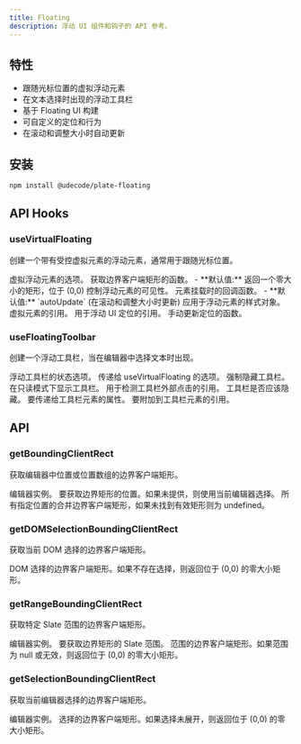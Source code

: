 ```yaml
---
title: Floating
description: 浮动 UI 组件和钩子的 API 参考。
---
```


<PackageInfo>

## 特性

- 跟随光标位置的虚拟浮动元素
- 在文本选择时出现的浮动工具栏
- 基于 Floating UI 构建
- 可自定义的定位和行为
- 在滚动和调整大小时自动更新

</PackageInfo>

## 安装

```bash
npm install @udecode/plate-floating
```

## API Hooks

### useVirtualFloating

创建一个带有受控虚拟元素的浮动元素，通常用于跟随光标位置。

<APIParameters>
  <APIItem name="options" type="UseVirtualFloatingOptions">
    虚拟浮动元素的选项。
    <APISubList>
      <APISubListItem parent="options" name="getBoundingClientRect" type="() => ClientRectObject" optional>
        获取边界客户端矩形的函数。
        - **默认值:** 返回一个零大小的矩形，位于 (0,0)
      </APISubListItem>
      <APISubListItem parent="options" name="open" type="boolean" optional>
        控制浮动元素的可见性。
      </APISubListItem>
      <APISubListItem parent="options" name="whileElementsMounted" type="function" optional>
        元素挂载时的回调函数。
        - **默认值:** `autoUpdate` (在滚动和调整大小时更新)
      </APISubListItem>
    </APISubList>
  </APIItem>
</APIParameters>

<APIReturns>
  <APIItem name="style" type="React.CSSProperties">
    应用于浮动元素的样式对象。
  </APIItem>
  <APIItem name="virtualElementRef" type="React.MutableRefObject">
    虚拟元素的引用。
  </APIItem>
  <APIItem name="refs" type="object">
    用于浮动 UI 定位的引用。
  </APIItem>
  <APIItem name="update" type="() => void">
    手动更新定位的函数。
  </APIItem>
</APIReturns>

### useFloatingToolbar

创建一个浮动工具栏，当在编辑器中选择文本时出现。

<APIParameters>
  <APIItem name="state" type="FloatingToolbarState">
    浮动工具栏的状态选项。
    <APISubList>
      <APISubListItem parent="state" name="floatingOptions" type="UseVirtualFloatingOptions" optional>
        传递给 useVirtualFloating 的选项。
      </APISubListItem>
      <APISubListItem parent="state" name="hideToolbar" type="boolean" optional>
        强制隐藏工具栏。
      </APISubListItem>
      <APISubListItem parent="state" name="showWhenReadOnly" type="boolean" optional>
        在只读模式下显示工具栏。
      </APISubListItem>
    </APISubList>
  </APIItem>
</APIParameters>

<APIReturns>
  <APIItem name="clickOutsideRef" type="React.RefObject">
    用于检测工具栏外部点击的引用。
  </APIItem>
  <APIItem name="hidden" type="boolean">
    工具栏是否应该隐藏。
  </APIItem>
  <APIItem name="props" type="object">
    要传递给工具栏元素的属性。
  </APIItem>
  <APIItem name="ref" type="React.RefObject">
    要附加到工具栏元素的引用。
  </APIItem>
</APIReturns>

## API

### getBoundingClientRect

获取编辑器中位置或位置数组的边界客户端矩形。

<APIParameters>
  <APIItem name="editor" type="TEditor">
    编辑器实例。
  </APIItem>
  <APIItem name="at" type="Location | Location[]" optional>
    要获取边界矩形的位置。如果未提供，则使用当前编辑器选择。
  </APIItem>
</APIParameters>

<APIReturns>
  <APIItem type="DOMRect | undefined">
    所有指定位置的合并边界客户端矩形，如果未找到有效矩形则为 undefined。
  </APIItem>
</APIReturns>

### getDOMSelectionBoundingClientRect

获取当前 DOM 选择的边界客户端矩形。

<APIReturns>
  <APIItem type="ClientRectObject">
    DOM 选择的边界客户端矩形。如果不存在选择，则返回位于 (0,0) 的零大小矩形。
  </APIItem>
</APIReturns>

### getRangeBoundingClientRect

获取特定 Slate 范围的边界客户端矩形。

<APIParameters>
  <APIItem name="editor" type="TEditor">
    编辑器实例。
  </APIItem>
  <APIItem name="at" type="Range | null">
    要获取边界矩形的 Slate 范围。
  </APIItem>
</APIParameters>

<APIReturns>
  <APIItem type="ClientRectObject">
    范围的边界客户端矩形。如果范围为 null 或无效，则返回位于 (0,0) 的零大小矩形。
  </APIItem>
</APIReturns>

### getSelectionBoundingClientRect

获取当前编辑器选择的边界客户端矩形。

<APIParameters>
  <APIItem name="editor" type="PlateEditor">
    编辑器实例。
  </APIItem>
</APIParameters>

<APIReturns>
  <APIItem type="ClientRectObject">
    选择的边界客户端矩形。如果选择未展开，则返回位于 (0,0) 的零大小矩形。
  </APIItem>
</APIReturns>
